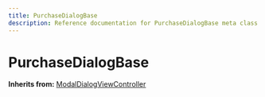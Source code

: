 ```yaml
---
title: PurchaseDialogBase
description: Reference documentation for PurchaseDialogBase meta class
---
```



# PurchaseDialogBase

**Inherits from:** [ModalDialogViewController](/classes/modaldialogviewcontroller)

<ClassDetails file="/db/classes/PurchaseDialogBase.65076209a854.json" />
